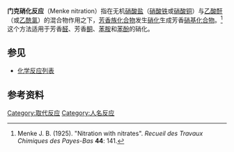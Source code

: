 '''门克硝化反应'''（Menke nitration）指在无机[[硝酸盐|硝酸盐]]（[[硝酸铁|硝酸铁]]或[[硝酸铜|硝酸铜]]）与[[乙酸酐|乙酸酐]]（或[[乙酰氯|乙酰氯]]）的混合物作用之下，[[芳香族化合物|芳香族化合物]]发生[[硝化|硝化]]生成芳香[[硝基化合物|硝基化合物]]。<ref>Menke J. B. (1925). "Nitration with nitrates". ''Recueil des Travaux Chimiques des Payes-Bas'' '''44''': 141. </ref> 这个方法适用于芳香[[醛|醛]]、芳香[[酮|酮]]、[[苯胺|苯胺]]和[[苯酚|苯酚]]的硝化。

== 参见 ==
*[[化学反应列表|化学反应列表]]

== 参考资料 ==
{{reflist}}

[[Category:取代反应|Category:取代反应]]
[[Category:人名反应|Category:人名反应]]